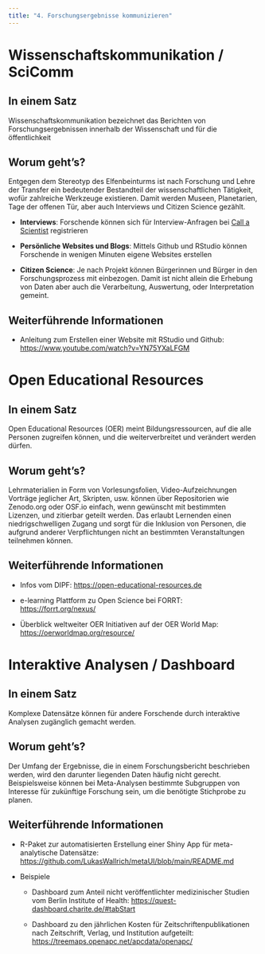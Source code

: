 ```yaml
---
title: "4. Forschungsergebnisse kommunizieren"
---
```


# Wissenschaftskommunikation / SciComm

::: callout-tip
## In einem Satz

Wissenschaftskommunikation bezeichnet das Berichten von Forschungsergebnissen innerhalb der Wissenschaft und für die öffentlichkeit
:::

## Worum geht's?

Entgegen dem Stereotyp des Elfenbeinturms ist nach Forschung und Lehre der Transfer ein bedeutender Bestandteil der wissenschaftlichen Tätigkeit, wofür zahlreiche Werkzeuge existieren. Damit werden Museen, Planetarien, Tage der offenen Tür, aber auch Interviews und Citizen Science gezählt.

-   **Interviews**: Forschende können sich für Interview-Anfragen bei [Call a Scientist](https://call-a-scientist.org) registrieren

-   **Persönliche Websites und Blogs**: Mittels Github und RStudio können Forschende in wenigen Minuten eigene Websites erstellen

-   **Citizen Science**: Je nach Projekt können Bürgerinnen und Bürger in den Forschungsprozess mit einbezogen. Damit ist nicht allein die Erhebung von Daten aber auch die Verarbeitung, Auswertung, oder Interpretation gemeint.

## Weiterführende Informationen

-   Anleitung zum Erstellen einer Website mit RStudio und Github: <https://www.youtube.com/watch?v=YN75YXaLFGM>

# Open Educational Resources

::: callout-tip
## In einem Satz

Open Educational Resources (OER) meint Bildungsressourcen, auf die alle Personen zugreifen können, und die weiterverbreitet und verändert werden dürfen.
:::

## Worum geht's?

Lehrmaterialien in Form von Vorlesungsfolien, Video-Aufzeichnungen Vorträge jeglicher Art, Skripten, usw. können über Repositorien wie Zenodo.org oder OSF.io einfach, wenn gewünscht mit bestimmten Lizenzen, und zitierbar geteilt werden. Das erlaubt Lernenden einen niedrigschwelligen Zugang und sorgt für die Inklusion von Personen, die aufgrund anderer Verpflichtungen nicht an bestimmten Veranstaltungen teilnehmen können.

## Weiterführende Informationen

-   Infos vom DIPF: <https://open-educational-resources.de>

-   e-learning Plattform zu Open Science bei FORRT: <https://forrt.org/nexus/>

-   Überblick weltweiter OER Initiativen auf der OER World Map: <https://oerworldmap.org/resource/>

# Interaktive Analysen / Dashboard

::: callout-tip
## In einem Satz

Komplexe Datensätze können für andere Forschende durch interaktive Analysen zugänglich gemacht werden.
:::

## Worum geht's?

Der Umfang der Ergebnisse, die in einem Forschungsbericht beschrieben werden, wird den darunter liegenden Daten häufig nicht gerecht. Beispielsweise können bei Meta-Analysen bestimmte Subgruppen von Interesse für zukünftige Forschung sein, um die benötigte Stichprobe zu planen.

## Weiterführende Informationen

-   R-Paket zur automatisierten Erstellung einer Shiny App für meta-analytische Datensätze: <https://github.com/LukasWallrich/metaUI/blob/main/README.md>

-   Beispiele

    -   Dashboard zum Anteil nicht veröffentlichter medizinischer Studien vom Berlin Institute of Health: <https://quest-dashboard.charite.de/#tabStart>

    -   Dashboard zu den jährlichen Kosten für Zeitschriftenpublikationen nach Zeitschrift, Verlag, und Institution aufgeteilt: <https://treemaps.openapc.net/apcdata/openapc/>
